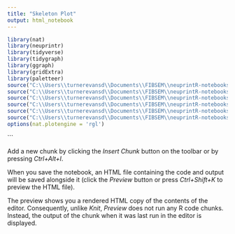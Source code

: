 ```yaml
---
title: "Skeleton Plot"
output: html_notebook
---
```


```r
library(nat)
library(neuprintr)
library(tidyverse)
library(tidygraph)
library(ggraph)
library(gridExtra)
library(paletteer)
source("C:\\Users\\turnerevansd\\Documents\\FIBSEM\\neuprintR-notebooks\\pathways.R")
source("C:\\Users\\turnerevansd\\Documents\\FIBSEM\\neuprintR-notebooks\\R\\supertypeUtils.R")
source("C:\\Users\\turnerevansd\\Documents\\FIBSEM\\neuprintR-notebooks\\visualizeConnectivityTables.R")
source("C:\\Users\\turnerevansd\\Documents\\FIBSEM\\neuprintR-notebooks\\neuprintQueryUtils.R")
source("C:\\Users\\turnerevansd\\Documents\\FIBSEM\\neuprintR-notebooks\\colorCodeLookup.R")
source("C:\\Users\\turnerevansd\\Documents\\FIBSEM\\neuprintR-notebooks\\FBNetworkVisUtils.R")
options(nat.plotengine = 'rgl')
```
```

Add a new chunk by clicking the *Insert Chunk* button on the toolbar or by pressing *Ctrl+Alt+I*.

When you save the notebook, an HTML file containing the code and output will be saved alongside it (click the *Preview* button or press *Ctrl+Shift+K* to preview the HTML file).

The preview shows you a rendered HTML copy of the contents of the editor. Consequently, unlike *Knit*, *Preview* does not run any R code chunks. Instead, the output of the chunk when it was last run in the editor is displayed.
